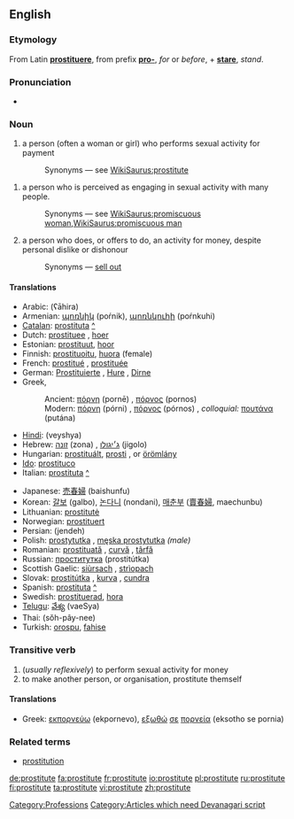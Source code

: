 ==English==
{{wikipedia}}

===Etymology===
From Latin '''[[prostituere]]''', from prefix '''[[pro-]]''', ''for'' or ''before'', + '''[[stare]]''', ''stand''.

===Pronunciation===
*{{audio|en-us-prostitute.ogg|Audio (US)}}


===Noun===
{{en-noun}}

#a person (often a woman or girl) who performs sexual activity for payment
#:Synonyms — see [[WikiSaurus:prostitute]]
[[Category:Professions]]
#a person who is perceived as engaging in sexual activity with many people.
#:Synonyms — see [[WikiSaurus:promiscuous woman]],[[WikiSaurus:promiscuous man]]
#a person who does, or offers to do, an activity for money, despite personal dislike or dishonour
#:Synonyms — [[sell out]]

==== Translations ====
{{top}}
*Arabic: {{ARchar|[[عاهرة]]}} (ʕāhira) {{f}}
*Armenian: [[պոռնիկ]] (poŕnik), [[պոռնկուհի]] (poŕnkuhi)
*[[Catalan]]: [[prostituta]] {{f}} [[:ca:prostituta|^]]
*Dutch: [[prostituee]] {{f}}, [[hoer]] {{f}}
*Estonian: [[prostituut]], [[hoor]]
*Finnish: [[prostituoitu]], [[huora]] (female)
*French: [[prostitué]] {{m}}, [[prostituée]] {{f}}
*German: [[Prostituierte]] {{f}}, [[Hure]] {{f}}, [[Dirne]] {{f}}
*Greek,
*:Ancient: [[πόρνη]] (pornē) {{f}}, [[πόρνος]] (pornos) {{m}}
*:Modern: [[πόρνη]] (pórni) {{f}}, [[πόρνος]] (pórnos) {{m}}, ''colloquial:'' [[πουτάνα]] (putána) {{f}}
*[[Hindi]]: (veyshya) [[Category:Articles which need Devanagari script]]
*Hebrew: [[זונה]] (zona) {{f}}, [[ג׳יגולו]] (jigolo) {{m}}
*Hungarian: [[prostituált]], [[prosti]] {{f}}, or [[örömlány]] {{f}}
*[[Ido]]: [[prostituco]]
*Italian: [[prostituta]] {{f}} [[:it:prostituta|^]]
{{mid}}
*Japanese: [[売春婦]] (baishunfu)
*Korean: [[갈보]] (galbo), [[논다니]] (nondani), [[매춘부]] ([[賣春婦]], maechunbu)
*Lithuanian: [[prostitutė]] {{f}}
*Norwegian: [[prostituert]] {{m}}
*Persian: {{FAchar|[[جنده]]}} (jendeh)
*Polish: [[prostytutka]] {{f}}, [[męska prostytutka]] ''(male)''
*Romanian: [[prostituată]] {{f}}, [[curvă]] {{f}}, [[târfă]] {{f}}
*Russian: [[проститутка]] (prostitútka) {{f}}
*Scottish Gaelic: [[siùrsach]] {{f}}, [[strìopach]] {{f}}
*Slovak: [[prostitútka#Slovak|prostitútka]] {{f}}, [[kurva#Slovak|kurva]] {{f}}, [[cundra#Slovak|cundra]] {{f}}
*Spanish: [[prostituta]] {{f}} [[:es:prostituta|^]]
*Swedish: [[prostituerad]], [[hora]]
*[[Telugu]]: [[వేశ్య]] (vaeSya)
*Thai: {{THchar|[[โสเภณี]]}} (sŏh-pây-nee)
*Turkish: [[orospu]], [[fahise]]
{{bottom}}

===Transitive verb===
{{en-verb|prostitut|ing}}

# (''usually reflexively'') to perform sexual activity for money
#to make another person, or organisation, prostitute themself

====Translations====
{{top}}
*Greek: [[εκπορνεύω]] (ekpornevo), [[εξωθώ]] [[σε]] [[πορνεία]] (eksotho se pornia)
{{mid}}
{{bottom}}

===Related terms===
*[[prostitution]]

[[de:prostitute]]
[[fa:prostitute]]
[[fr:prostitute]]
[[io:prostitute]]
[[pl:prostitute]]
[[ru:prostitute]]
[[fi:prostitute]]
[[ta:prostitute]]
[[vi:prostitute]]
[[zh:prostitute]]
